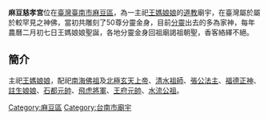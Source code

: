 {{東亞廟宇
|name=麻豆慈孝宮
|img=File:慈孝宮外景.jpg
|img_capt=麻豆慈孝宮，為民間寺廟
|location=[[臺南市|臺南市]][[麻豆區|麻豆區]]磚井-{里}-83之5號
}}
'''麻豆慈孝宮'''位在[[臺灣|臺灣]][[臺南市|臺南市]][[麻豆區|麻豆區]]，為一主祀[[王媽娘娘|王媽娘娘]]的[[道教|道教]]廟宇，在臺灣屬於屬於較罕見之神佛，當初共雕刻了50尊分靈金身，目前[[分靈|分靈]]出去的多為家神，每年農曆二月初七日王媽娘娘聖誕，各地分靈金身回祖廟謁祖朝聖，香客絡繹不絕。

==簡介==
主祀[[王媽娘娘|王媽娘娘]]，配祀[[南海佛祖|南海佛祖]]及[[北極玄天上帝|北極玄天上帝]]、[[清水祖師|清水祖師]]、[[張公法主|張公法主]]、[[福德正神|福德正神]]、[[註生娘娘|註生娘娘]]、[[石都元帥|石都元帥]]、[[飛虎將軍|飛虎將軍]]、[[王府元帥|王府元帥]]、[[水流公祖|水流公祖]]。

[[Category:麻豆區|Category:麻豆區]]
[[Category:台南市廟宇|Category:台南市廟宇]]